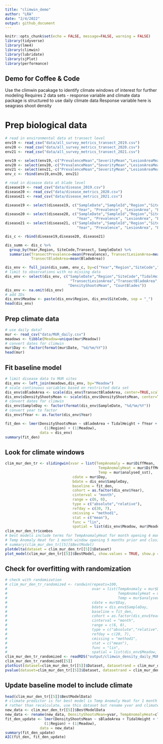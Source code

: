 ```yaml
---
title: "climwin_demo"
author: "LRA"
date: "2/4/2022"
output: github_document
---
```


```r
knitr::opts_chunk$set(echo = FALSE, message=FALSE, warning = FALSE)
library(tidyverse)
library(lme4)
library(climwin)
library(lubridate)
library(sjPlot)
library(performance)
```

## Demo for Coffee & Code

Use the climwin pacakage to identify climate windows of interest for further modeling
Requires 2 data sets - response variable and climate data
package is structured to use daily climate data
Response variable here is seagrass shoot density

# Prep biological data 
```r
# read in environmental data at transect level
env19 <- read_csv("data/all_survey_metrics_transect_2019.csv")
env20 <- read_csv("data/all_survey_metrics_transect_2020.csv")
env21 <- read_csv("data/all_survey_metrics_transect_2021.csv")

env19 <- select(env19,-c("PrevalenceMean","SeverityMean","LesionAreaMean"))
env20 <- select(env20,-c("PrevalenceMean","SeverityMean","LesionAreaMean", "EpiphytePerAreaSe"))
env21 <- select(env21,-c("PrevalenceMean","SeverityMean","LesionAreaMean", "EpiphytePerAreaSe"))
env_c <- rbind(env19,env20, env21)

# read in disease data at blade level
disease19 <- read_csv("data/disease_2019.csv")
disease20 <- read_csv("data/disease_metrics_2020.csv")
disease21 <- read_csv("data/disease_metrics_2021.csv")

disease19 <- select(disease19, c("SampleDate","SampleId","Region","SiteCode","TidalHeight", "Transect", "Blade",
                                 "Year", "Prevalence", "LesionArea", "BladeArea", "Severity"))
disease20 <- select(disease20, c("SampleDate","SampleId","Region","SiteCode","TidalHeight", "Transect", "Blade",
                                 "Year", "Prevalence", "LesionArea", "BladeArea", "Severity"))
disease21 <- select(disease21, c("SampleDate","SampleId","Region","SiteCode","TidalHeight", "Transect", "Blade",
                                 "Year", "Prevalence", "LesionArea", "BladeArea", "Severity"))

dis_c <- rbind(disease19,disease20, disease21)

dis_summ <- dis_c %>%
  group_by(Year,Region, SiteCode,Transect, SampleDate) %>%
  summarise(TransectPrevalence=mean(Prevalence), TransectLesionArea=mean(LesionArea), TransectSeverity=mean(Severity),
            TransectBladeArea=mean(BladeArea))

dis_env <- full_join(dis_summ, env_c, by=c("Year","Region","SiteCode","Transect"))
# limit to observations with no missing data
dis_env <- select(dis_env, c("SampleDate","Region","SiteCode","TidalHeight","Transect","TransectPrevalence",
                              "TransectLesionArea","TransectBladeArea","TransectSeverity","Year",
                             "DensityShootsMean", "CountBlades"))
dis_env <- na.omit(dis_env)
# add IDs
dis_env$Meadow <- paste(dis_env$Region, dis_env$SiteCode, sep = "_")
head(dis_env)
```

## Prep climate data

```r
# use daily data?
mur <- read_csv("data/MUR_daily.csv")
meadows <- tibble(Meadow=unique(mur$Meadow))
# convert dates for climwin
mur$Day <- factor(format(mur$Date, "%d/%m/%Y"))
head(mur)
```

## Fit baseline model

```r
# limit disease data to MUR sites
dis_env <- left_join(meadows,dis_env, by="Meadow")
# scale continuous variables based on restricted data set
dis_env$sBladeArea <- scale(dis_env$TransectBladeArea, center=TRUE,scale=TRUE)
dis_env$sDensityShootsMean <- scale(dis_env$DensityShootsMean, center=TRUE, scale=TRUE)
# convert dates for climwin
dis_env$SampleDay <- factor(format(dis_env$SampleDate, "%d/%m/%Y"))
# convert year to factor
dis_env$fYear <- as.factor(dis_env$Year)

fit_den <- lmer(DensityShootsMean ~ sBladeArea + TidalHeight + fYear + TransectPrevalence +
                  (1|Region) + (1|Meadow),
                data = dis_env)
summary(fit_den)
```

## Look for climate windows

```r

clim_mur_den_tr <- slidingwin(xvar = list(TempAnomaly = mur$DiffMean, 
                                           TempAnomalyHeat = mur$DiffMeanHeat, 
                                           Temp = mur$analysed_sst),
                               cdate = mur$Day,
                               bdate = dis_env$SampleDay,
                               baseline = fit_den,
                               cohort = as.factor(dis_env$Year),
                               cinterval = "month",
                               range = c(6, 0),
                               type = c("absolute","relative"),
                               refday = c(20, 7),
                               cmissing = "method1",
                               stat = c("mean"),
                               func = "lin",
                               spatial = list(dis_env$Meadow, mur$Meadow))
clim_mur_den_tr$combos
# best models include terms for TempAnomalyHeat for month opening 4 months before July 20 and closing 3 months before and 
# Temp Anomaly Heat for 1 month window opening 5 months prior and closing 4 months prior to sampling
# summary(clim_mur_den_tr[[5]]$BestModel)
plotdelta(dataset = clim_mur_den_tr[[5]]$Dataset)
plot_model(clim_mur_den_tr[[5]]$BestModel, show.values = TRUE, show.p = TRUE)
```

## Check for overfitting with randomization

```r
# check with randomization
# clim_mur_den_tr_randomized <- randwin(repeats=100,
#                                       xvar = list(TempAnomaly = mur$DiffMean, 
#                                                   TempAnomalyHeat = mur$DiffMeanHeat, 
#                                                   Temp = mur$analysed_sst),
#                                       cdate = mur$Day,
#                                       bdate = dis_env$SampleDay,
#                                       baseline = fit_den,
#                                       cohort = as.factor(dis_env$Year),
#                                       cinterval = "month",
#                                       range = c(6, 0),
#                                       type = c("absolute","relative"),
#                                       refday = c(20, 7),
#                                       cmissing = "method1",
#                                       stat = c("mean"),
#                                       func = "lin",
#                                       spatial = list(dis_env$Meadow, mur$Meadow))
clim_mur_den_tr_randomized <- readRDS("output/climwin_density_daily_MUR_transect.rds")
clim_mur_den_tr_randomized[[5]]
plothist(dataset=clim_mur_den_tr[[5]]$Dataset, datasetrand = clim_mur_den_tr_randomized[[5]])
pvalue(dataset=clim_mur_den_tr[[5]]$Dataset, datasetrand = clim_mur_den_tr_randomized[[5]], metric="AIC")
```

## Update baseline model to include climate

```r
head(clim_mur_den_tr[[5]]$BestModelData)
# climate predictor is for best model is Temp Anomaly Heat for 1 month window opening 5 months prior and closing 4 months prior to sampling
# rather than recalculate, use this dataset but rename yvar and climate
new_data <- clim_mur_den_tr[[5]]$BestModelData
new_data <- rename(new_data, DensityShootsMean=yvar, TempAnomalyHeat=climate)
fit_den_update <- lmer(DensityShootsMean ~ sBladeArea + TidalHeight + fYear + TransectPrevalence+ TempAnomalyHeat +
                  (1|Region) + (1|Meadow),
                data = new_data)
summary(fit_den_update)
AIC(fit_den, fit_den_update)
```

